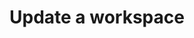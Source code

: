 ---
title: 'Update a workspace'
openapi: PATCH /v1/workspaces/{workspaceId}
description: "API endpoint to update the settings or properties of an existing workspace."
---